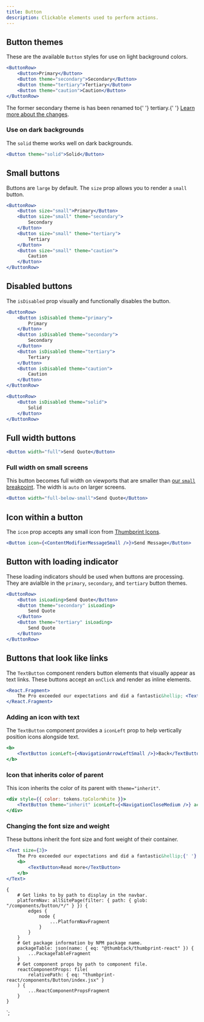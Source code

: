 ```yaml
---
title: Button
description: Clickable elements used to perform actions.
---
```



<ComponentHeader data={props.data} />

## Button themes

These are the available `Button` styles for use on light background colors.

```jsx
<ButtonRow>
    <Button>Primary</Button>
    <Button theme="secondary">Secondary</Button>
    <Button theme="tertiary">Tertiary</Button>
    <Button theme="caution">Caution</Button>
</ButtonRow>
```

<Alert type="warning" title="Why is the secondary theme different?">
    The former <InlineCode>secondary</InlineCode> theme is has been renamed to{' '}
    <InlineCode>tertiary</InlineCode>.{' '}
    <a href="https://github.com/thumbtack/thumbprint/issues/89">Learn more about the changes</a>.
</Alert>

### Use on dark backgrounds

The `solid` theme works well on dark backgrounds.

```jsx theme=dark
<Button theme="solid">Solid</Button>
```

## Small buttons

Buttons are `large` by default. The `size` prop allows you to render a `small` button.

```jsx
<ButtonRow>
    <Button size="small">Primary</Button>
    <Button size="small" theme="secondary">
        Secondary
    </Button>
    <Button size="small" theme="tertiary">
        Tertiary
    </Button>
    <Button size="small" theme="caution">
        Caution
    </Button>
</ButtonRow>
```

## Disabled buttons

The `isDisabled` prop visually and functionally disables the button.

```jsx
<ButtonRow>
    <Button isDisabled theme="primary">
        Primary
    </Button>
    <Button isDisabled theme="secondary">
        Secondary
    </Button>
    <Button isDisabled theme="tertiary">
        Tertiary
    </Button>
    <Button isDisabled theme="caution">
        Caution
    </Button>
</ButtonRow>
```

```jsx theme=dark
<ButtonRow>
    <Button isDisabled theme="solid">
        Solid
    </Button>
</ButtonRow>
```

## Full width buttons

```jsx
<Button width="full">Send Quote</Button>
```

### Full width on small screens

This button becomes full width on viewports that are smaller than [our `small` breakpoint](/tokens/#section-breakpoint). The width is `auto` on larger screens.

```jsx
<Button width="full-below-small">Send Quote</Button>
```

## Icon within a button

The `icon` prop accepts any small icon from [Thumbprint Icons](/icons/).

```jsx
<Button icon={<ContentModifierMessageSmall />}>Send Message</Button>
```

## Button with loading indicator

These loading indicators should be used when buttons are processing. They are avialble in the `primary`, `secondary`, and `tertiary` button themes.

```jsx
<ButtonRow>
    <Button isLoading>Send Quote</Button>
    <Button theme="secondary" isLoading>
        Send Quote
    </Button>
    <Button theme="tertiary" isLoading>
        Send Quote
    </Button>
</ButtonRow>
```

## Buttons that look like links

The `TextButton` component renders button elements that visually appear as text links. These buttons accept an `onClick` and render as inline elements.

```jsx
<React.Fragment>
    The Pro exceeded our expectations and did a fantastic&hellip; <TextButton>Read more</TextButton>
</React.Fragment>
```

### Adding an icon with text

The `TextButton` component provides a `iconLeft` prop to help vertically position icons alongside text.

```jsx
<b>
    <TextButton iconLeft={<NavigationArrowLeftSmall />}>Back</TextButton>
</b>
```

### Icon that inherits color of parent

This icon inherits the color of its parent with `theme="inherit"`.

```jsx theme=dark
<div style={{ color: tokens.tpColorWhite }}>
    <TextButton theme="inherit" iconLeft={<NavigationCloseMedium />} accessibilityLabel="Close" />
</div>
```

### Changing the font size and weight

These buttons inherit the font size and font weight of their container.

```jsx
<Text size={3}>
    The Pro exceeded our expectations and did a fantastic&hellip;{' '}
    <b>
        <TextButton>Read more</TextButton>
    </b>
</Text>
```

<ComponentFooter data={props.data} />

    {
        # Get links to by path to display in the navbar.
        platformNav: allSitePage(filter: { path: { glob: "/components/button/*/" } }) {
            edges {
                node {
                    ...PlatformNavFragment
                }
            }
        }
        # Get package information by NPM package name.
        packageTable: json(name: { eq: "@thumbtack/thumbprint-react" }) {
            ...PackageTableFragment
        }
        # Get component props by path to component file.
        reactComponentProps: file(
            relativePath: { eq: "thumbprint-react/components/Button/index.jsx" }
        ) {
            ...ReactComponentPropsFragment
        }
    }
`;
